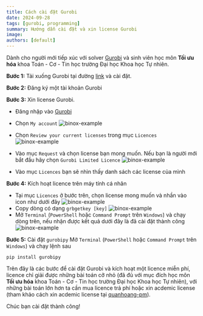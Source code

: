 ```yaml
---
title: Cách cài đặt Gurobi
date: 2024-09-28
tags: [gurobi, programming]
summary: Hướng dẫn cài đặt và xin license Gurobi
image:
authors: [default]
---
```



Dành cho người mới tiếp xúc với solver [Gurobi](https://www.gurobi.com/) và
sinh viên học môn **Tối ưu hóa** khoa Toán - Cơ - Tin học trường Đại học Khoa
học Tự nhiên.

**Bước 1:** Tải xuống Gurobi tại đường [link](https://www.gurobi.com/downloads/gurobi-software/) và cài đặt.

**Bước 2:** Đăng ký một tài khoản Gurobi

**Bước 3:** Xin license Gurobi.
  - Đăng nhập vào [Gurobi](https://www.gurobi.com/)
  - Chọn `My account`
  ![binox-example](/posts/Gurobi/Gurobi1.png)

  - Chọn `Review your current licenses` trong mục `Licences`
  ![binox-example](/posts/Gurobi/Gurobi2.png)
  - Vào mục `Request` và chọn license bạn mong muốn. Nếu bạn là người mới bắt đầu hãy chọn `Gurobi Limited Licence`
  ![binox-example](/posts/Gurobi/Gurobi3.png)
  - Vào mục `Licences` bạn sẽ nhìn thấy danh sách các license của mình

**Bước 4:** Kích hoạt licence trên máy tính cá nhân
  - Tại mục `Licences` ở bước trên, chọn license mong muốn và nhần vào icon như dưới đây
  ![binox-example](/posts/Gurobi/Gurobi4.png)
  - Copy dòng có dạng `grbgetkey [key]`
  ![binox-example](/posts/Gurobi/Gurobi5.png)
  - Mở `Terminal` (`PowerShell` hoặc `Command Prompt` trên `Windows`) và chạy dòng trên, nếu nhận được
  kết quả dưới đây là đã cài đặt thành công
  ![binox-example](/posts/Gurobi/Gurobi6.png)

**Bước 5:** Cài đặt `gurobipy`
  Mở `Terminal` (`PowerShell` hoặc `Command Prompt` trên `Windows`) và chạy lệnh sau
  ```terminal
  pip install gurobipy
  ```

Trên đây là các bước để cài đặt Gurobi và kích hoạt một licence miễn phí, licence chỉ giải
được những bài toán cỡ nhỏ (đã đủ với mục đích học môn **Tối ưu hóa** khoa Toán - Cơ - Tin
học trường Đại học Khoa học Tự nhiên), với những bài toán lớn hơn ta cần mua licence trả
phí hoặc xin acdemic license (tham khảo cách xin acdemic license tại
[quanhoang-pm](https://quanhoang-pm.github.io/programming/requesting-gurobi-academic-license/)).

Chúc bạn cài đặt thành công!  <Twemoji emoji="clinking-beer-mugs" />

